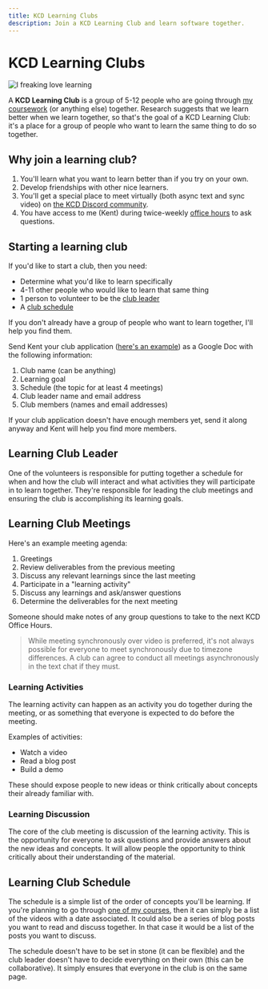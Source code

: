 ```yaml
---
title: KCD Learning Clubs
description: Join a KCD Learning Club and learn software together.
---
```


# KCD Learning Clubs

![I freaking love learning](./learning.jpg)

A **KCD Learning Club** is a group of 5-12 people who are going through
[my coursework](/courses) (or anything else) together. Research suggests that we
learn better when we learn together, so that's the goal of a KCD Learning Club:
it's a place for a group of people who want to learn the same thing to do so
together.

## Why join a learning club?

1. You'll learn what you want to learn better than if you try on your own.
2. Develop friendships with other nice learners.
3. You'll get a special place to meet virtually (both async text and sync video)
   on [the KCD Discord community](/discord).
4. You have access to me (Kent) during twice-weekly
   [office hours](/office-hours) to ask questions.

## Starting a learning club

If you'd like to start a club, then you need:

- Determine what you'd like to learn specifically
- 4-11 other people who would like to learn that same thing
- 1 person to volunteer to be the [club leader](#learning-club-leader)
- A [club schedule](#learning-club-schedule)

If you don't already have a group of people who want to learn together, I'll
help you find them.

Send Kent your club application
([here's an example](https://docs.google.com/document/d/1IcYCa5q3YpnxyC3foPAiOi059EVs7TgoVau65RcQTQo/edit))
as a Google Doc with the following information:

1. Club name (can be anything)
2. Learning goal
3. Schedule (the topic for at least 4 meetings)
4. Club leader name and email address
5. Club members (names and email addresses)

If your club application doesn't have enough members yet, send it along anyway
and Kent will help you find more members.

## Learning Club Leader

One of the volunteers is responsible for putting together a schedule for when
and how the club will interact and what activities they will participate in to
learn together. They're responsible for leading the club meetings and ensuring
the club is accomplishing its learning goals.

## Learning Club Meetings

Here's an example meeting agenda:

1. Greetings
2. Review deliverables from the previous meeting
3. Discuss any relevant learnings since the last meeting
4. Participate in a "learning activity"
5. Discuss any learnings and ask/answer questions
6. Determine the deliverables for the next meeting

Someone should make notes of any group questions to take to the next KCD Office
Hours.

> While meeting synchronously over video is preferred, it's not always possible
> for everyone to meet synchronously due to timezone differences. A club can
> agree to conduct all meetings asynchronously in the text chat if they must.

### Learning Activities

The learning activity can happen as an activity you do together during the
meeting, or as something that everyone is expected to do before the meeting.

Examples of activities:

- Watch a video
- Read a blog post
- Build a demo

These should expose people to new ideas or think critically about concepts their
already familiar with.

### Learning Discussion

The core of the club meeting is discussion of the learning activity. This is the
opportunity for everyone to ask questions and provide answers about the new
ideas and concepts. It will allow people the opportunity to think critically
about their understanding of the material.

## Learning Club Schedule

The schedule is a simple list of the order of concepts you'll be learning. If
you're planning to go through [one of my courses](/courses), then it can simply
be a list of the videos with a date associated. It could also be a series of
blog posts you want to read and discuss together. In that case it would be a
list of the posts you want to discuss.

The schedule doesn't have to be set in stone (it can be flexible) and the club
leader doesn't have to decide everything on their own (this can be
collaborative). It simply ensures that everyone in the club is on the same page.

